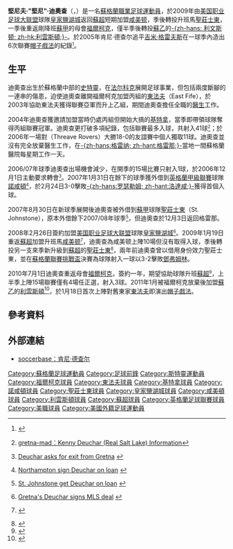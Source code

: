 {{noteTA|G1=SPL
|T=zh-hans:肯尼·德查尔; zh-hant:堅尼·迪奧查;
|1=zh-hans:肯尼·德查尔; zh-hant:堅尼·迪奧查;
|2=zh-hans:格雷纳; zh-hant:基特拿;
|3=zh-hans:德查尔; zh-hant:迪奧查;
|4=zh-hans:北安普顿; zh-hant:諾咸頓;
|5=zh-hans:肯尼斯·"肯尼"·德查尔; zh-hant:堅尼夫·"堅尼"·迪奧查;
|6=zh-hans:吉米·格雷夫斯; zh-hant:占美基里夫斯;
}}
{{Football player infobox
| playername     = 肯尼·德查尔<br />''Kenny Deuchar''
| image          = 
| fullname       = Kenneth Deuchar
| nickname       = 醫生（''The Doctor''）
| height         = {{height|m=1.91}}
| dateofbirth    = {{birth date and age|1980|6|8}}
| cityofbirth    = [[史特靈|史特靈]]
| countryofbirth = [[蘇格蘭|蘇格蘭]]
| currentclub    = [[利文斯顿足球俱乐部|利雲斯頓]]
| clubnumber     = 
| position       = [[前鋒_(足球)|前鋒]]
| youthyears     =
| youthclubs     =
| years          = 1998-02<br />2002-04<br />2004-08<br />2007<br />2007<br />2008-09<br />2009<br />2009-10<br />2010-11<br />2011-
| clubs          = [[法尔科克足球俱乐部|福爾柯克]]<br />[[東法夫足球會|東法夫]]<br />[[格雷纳足球俱乐部|基特拿]]<br />→ [[北安普顿足球俱乐部|諾咸頓]]<br />→ [[圣庄士东足球俱乐部|聖莊士東]]<br />[[皇家鹽湖城|皇家鹽湖城]]<br />[[咸美顿学院足球俱乐部|咸美顿]]<br />[[圣庄士东足球俱乐部|聖莊士東]]<br />[[法尔科克足球俱乐部|福爾柯克]]<br />[[利文斯顿足球俱乐部|利雲斯頓]]
| caps(goals)    = 24 {{0}}(1)<br />66 (31)<br />90 (63)<br />17 {{0}}(3)<br />14 (10)<br />29 {{0}}(3)<br />{{0}}9 {{0}}(0)<br />35 {{0}}(5)<br />14 {{0}}(3)<br />{{0}}1 {{0}}(3)
| pcupdate       = 2011年1月19日 (三) 04:02 (UTC)
}}
'''堅尼夫·"堅尼"·迪奧查'''（{{lang-en|'''Kenneth "Kenny" Deuchar'''}}，{{bd|1980年|6月8日|catidx=Deuchar, Kenny}}）是一名[[蘇格蘭|蘇格蘭]][[職業|職業]][[足球|足球]][[運動員|運動員]]，於2009年由[[美国职业足球大联盟|美国职业足球大联盟]]球隊[[皇家鹽湖城|皇家鹽湖城]]返回[[蘇超|蘇超]]短期加盟[[咸美顿学院足球俱乐部|咸美顿]]，季後轉投升班馬[[圣庄士东足球俱乐部|聖莊士東]]，一季後重返剛降班[[蘇甲|蘇甲]]的母會[[法尔科克足球俱乐部|福爾柯克]]，僅半季後轉投[[蘇乙|蘇乙]]的[[利文斯顿足球俱乐部|-{zh-hans: 利文斯顿; zh-hk:利雲斯頓;}-]]。於2005年肯尼·德查尔追平[[吉米·格雷夫斯|吉米·格雷夫斯]]在一球季內造出6次聯賽[[帽子戲法|帽子戲法]]的紀錄<small><ref>{{Cite web |url=http://sport.scotsman.com/topics.cfm?tid=399&id=302482005 |title=Deuchar equals Greaves as Gretna secure title |access-date=2008-02-27 |archive-date=2005-09-11 |archive-url=https://web.archive.org/web/20050911002837/http://sport.scotsman.com/topics.cfm?tid=399&id=302482005 |dead-url=no }}</ref></small>。

== 生平 ==
迪奧查出生於蘇格蘭中部的[[史特靈|史特靈]]，在[[法尔科克足球俱乐部|法尔科克]]展開足球事業，但包括兩度斷腳的一連串的傷患，迫使迪奧查離開福爾柯克加盟丙組的[[東法夫足球會|東法夫]]（East Fife），於2003年協助東法夫獲得聯賽亞軍而升上乙組，期間迪奧查擔任全職的[[醫生|醫生]]工作。

2004年迪奧查獲邀請加盟當時仍處丙組但開始大搞的[[格雷纳足球俱乐部|基特拿]]，當季即帶領球隊奪得丙組聯賽冠軍。迪奧查更打破多項紀錄，包括聯賽最多入球，共射入41球<small><ref>{{en}} [http://www.gretna-mad.co.uk/footydb/loadpcrr.asp?pid=35522 gretna-mad：Kenny Deuchar (Real Salt Lake) Information]</ref></small>；於2006年一場對{{tsl|en|Threave Rovers F.C.||特雷夫流浪}}（Threave Rovers）大勝18-0的友誼賽中個人獨取11球。迪奧查並沒有完全放棄醫生工作，在[[格雷特纳_(苏格兰)|-{zh-hans:格雷纳; zh-hant:格雷那;}-]]當地一間蘇格蘭醫院每星期工作一天。 

2006/07年球季迪奧查出場機會減少，在開季的15場比賽只射入1球，於2006年12月1日主動要求轉會<small><ref>{{en}} [http://news.bbc.co.uk/sport2/hi/football/teams/g/gretna/6199844.stm Deuchar asks for exit from Gretna] {{Wayback|url=http://news.bbc.co.uk/sport2/hi/football/teams/g/gretna/6199844.stm |date=20200327224612 }}</ref></small>。2007年1月31日在餘下的球季獲外借到[[英格蘭足球甲級聯賽|英格蘭甲級聯賽]]球隊[[北安普顿足球俱乐部|諾咸頓]]<small><ref>{{en}} [http://news.bbc.co.uk/sport1/hi/football/teams/n/northampton_town/6318723.stm Northampton sign Deuchar on loan] {{Wayback|url=http://news.bbc.co.uk/sport1/hi/football/teams/n/northampton_town/6318723.stm |date=20080302121359 }}</ref></small>，於2月24日3-0擊敗[[罗瑟勒姆足球俱乐部|-{zh-hans:罗瑟勒姆; zh-hant:洛達咸;}-]]獲得首個入球。

2007年8月30日在新球季展開後迪奧查被外借到[[蘇格蘭甲組足球聯賽|蘇甲]]球隊[[圣庄士东足球俱乐部|聖莊士東]]（St. Johnstone），原本外借餘下2007/08年球季<small><ref>{{en}} [http://news.bbc.co.uk/sport2/hi/football/teams/g/gretna/6971511.stm St. Johnstone get Deuchar on loan] {{Wayback|url=http://news.bbc.co.uk/sport2/hi/football/teams/g/gretna/6971511.stm |date=20200327224623 }}</ref></small>，但迪奧查於12月3日返回格雷那。

2008年2月26日簽約加盟[[美国职业足球大联盟|美国职业足球大联盟]]球隊[[皇家鹽湖城|皇家鹽湖城]]<small><ref>{{en}} [http://news.bbc.co.uk/sport1/hi/football/teams/g/gretna/7266475.stm Gretna's Deuchar signs MLS deal] {{Wayback|url=http://news.bbc.co.uk/sport1/hi/football/teams/g/gretna/7266475.stm |date=20080302041241 }}</ref></small>。2009年1月19日重返[[蘇超|蘇超]]加盟升班馬[[咸美顿学院足球俱乐部|咸美顿]]<small><ref>{{en}} {{cite news |url=http://news.bbc.co.uk/sport2/hi/football/teams/h/hamilton_academical/7838543.stm |title=Deuchar agrees Hamilton transfer |publisher=[[BBC|BBC]] Sport |date=2009-01-19 |accessdate=2009-01-20 |archive-date=2020-03-27 |archive-url=https://web.archive.org/web/20200327224633/http://news.bbc.co.uk/sport2/hi/football/teams/h/hamilton_academical/7838543.stm |dead-url=no }}</ref></small>，迪奧查為咸美顿上陣10場但沒有取得入球，季後轉投另一支來季新升級到[[蘇超|蘇超]]的[[圣庄士东足球俱乐部|聖莊士東]]<small><ref>{{cite news |language=en |url=http://news.bbc.co.uk/sport2/hi/football/teams/s/st_johnstone/8084869.stm |title=Deuchar makes return to Saints |publisher=[[BBC|BBC]] Sport |date=2009-06-05 |accessdate=2009-06-05 |archive-date=2020-03-27 |archive-url=https://web.archive.org/web/20200327224638/http://news.bbc.co.uk/sport2/hi/football/teams/s/st_johnstone/8084869.stm |dead-url=no }}</ref></small>，兩年前迪奧查曾以借用身份效力聖莊士東，並在[[蘇格蘭聯賽挑戰盃|蘇格蘭聯賽挑戰盃]]決賽為球隊射入一球以3-2擊敗[[邓弗姆林足球俱乐部|鄧弗姆林]]。

2010年7月1日迪奧查重返母會[[法尔科克足球俱乐部|福爾柯克]]，簽約一年，期望協助球隊升班[[蘇超|蘇超]]<small><ref>{{cite news |language=en |url=http://news.bbc.co.uk/sport2/hi/football/teams/f/falkirk/8780622.stm |title=Falkirk sign striker Kenny Deuchar |publisher=[[BBC|BBC]] Sport |date=2010-07-01 |accessdate=2010-07-02 |archive-date=2020-03-27 |archive-url=https://web.archive.org/web/20200327224643/http://news.bbc.co.uk/sport2/hi/football/teams/f/falkirk/8780622.stm |dead-url=no }}</ref></small>，上半季上陣15場聯賽僅有4場任正選，射入3球。2011年1月被福爾柯克放棄後加盟[[蘇乙|蘇乙]]的[[利文斯顿足球俱乐部|利雲斯頓]]<ref>{{cite news |language=en |url=http://news.bbc.co.uk/sport2/hi/football/teams/l/livingston/9365689.stm |title=Kenny Deuchar makes move to Livingston |publisher=''[[BBC_Sport|BBC Sport]]'' |date=2011-01-18 |accessdate=2011-01-19 |archive-date=2020-03-27 |archive-url=https://web.archive.org/web/20200327224649/http://news.bbc.co.uk/sport2/hi/football/teams/l/livingston/9365689.stm |dead-url=no }}</ref>，於1月18日首次上陣對舊東家[[東法夫足球會|東法夫]]即演出[[帽子戲法|帽子戲法]]。

==參考資料==
{{reflist}}

== 外部連結 ==
* [http://www.soccerbase.com/players_details.sd?playerid=16932 soccerbase：肯尼·德查尔] {{Wayback|url=http://www.soccerbase.com/players_details.sd?playerid=16932 |date=20090203074208 }}

{{DEFAULTSORT:Deuchar, Kenny}}
[[Category:蘇格蘭足球運動員|Category:蘇格蘭足球運動員]]
[[Category:足球前鋒|Category:足球前鋒]]
[[Category:斯特靈運動員|Category:斯特靈運動員]]
[[Category:福爾柯克球員|Category:福爾柯克球員]]
[[Category:東法夫球員|Category:東法夫球員]]
[[Category:基特拿球員|Category:基特拿球員]]
[[Category:諾咸頓球員|Category:諾咸頓球員]]
[[Category:聖莊士東球員|Category:聖莊士東球員]]
[[Category:皇家鹽湖城球員|Category:皇家鹽湖城球員]]
[[Category:咸美頓球員|Category:咸美頓球員]]
[[Category:利雲斯頓球員|Category:利雲斯頓球員]]
[[Category:蘇超球員|Category:蘇超球員]]
[[Category:英格蘭足球聯賽球員|Category:英格蘭足球聯賽球員]]
[[Category:美職球員|Category:美職球員]]
[[Category:美國外籍足球運動員|Category:美國外籍足球運動員]]